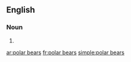 ==English==

===Noun===
{{head|en|plural|head=[[polar]] [[bear]]s}}

# {{plural of|polar bear|lang=en}}

[[ar:polar bears]]
[[fr:polar bears]]
[[simple:polar bears]]